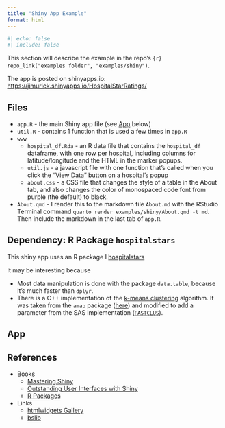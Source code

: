 ```yaml
---
title: "Shiny App Example"
format: html
---
```


```r
#| echo: false
#| include: false
```

This section will describe the example in the repo's `{r} repo_link("examples folder", "examples/shiny")`.

The app is posted on shinyapps.io: <https://jimurick.shinyapps.io/HospitalStarRatings/>

## Files

- `app.R` - the main Shiny app file (see [App](#app) below)
- `util.R` - contains 1 function that is used a few times in `app.R`
- `www`
  - `hospital_df.Rda` - an R data file that contains the `hospital_df` dataframe, with one row per hospital, including columns for latitude/longitude and the HTML in the marker popups.
  - `util.js` - a javascript file with one function that's called when you click the "View Data" button on a hospital's popup
  - `about.css` - a CSS file that changes the style of a table in the About tab, and also changes the color of monospaced code font from purple (the default) to black.
- `About.qmd` - I render this to the markdown file `About.md` with the RStudio Terminal command `quarto render examples/shiny/About.qmd -t md`. Then include the markdown in the last tab of `app.R`.

## Dependency: R Package `hospitalstars`

This shiny app uses an R package I 
[hospitalstars](https://github.com/jimurick/hospitalstars)

It may be interesting because

- Most data manipulation is done with the package `data.table`, because it's much faster than `dplyr`.
- There is a C++ implementation of the [k-means clustering](https://en.wikipedia.org/wiki/K-means_clustering) algorithm. It was taken from the `amap` package ([here](https://github.com/cran/amap/blob/master/src/kmeans.cpp)) and modified to add a parameter from the SAS implementation ([`FASTCLUS`](https://documentation.sas.com/doc/en/pgmsascdc/9.4_3.4/statug/statug_fastclus_overview.htm)).

## App




## References

- Books
  - [Mastering Shiny](https://mastering-shiny.org/)
  - [Outstanding User Interfaces with Shiny](https://unleash-shiny.rinterface.com/)
  - [R Packages](https://r-pkgs.org/)
- Links
  - [htmlwidgets Gallery](https://gallery.htmlwidgets.org/)
  - [bslib](https://rstudio.github.io/bslib/)
